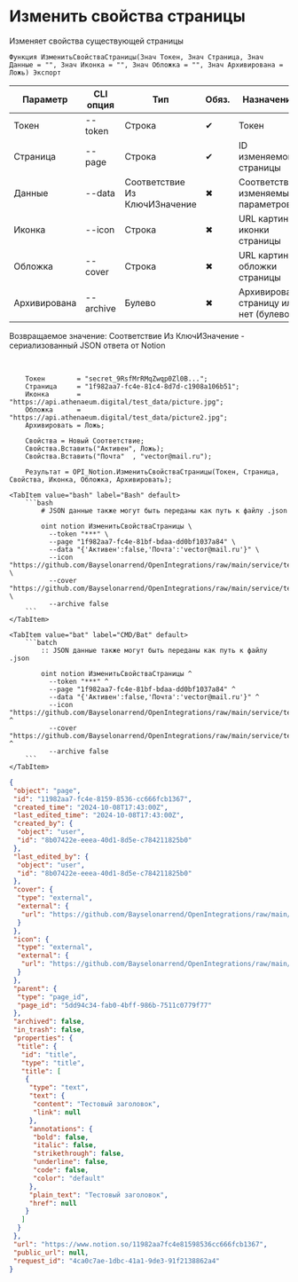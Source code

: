 ﻿---
sidebar_position: 4
description: Изменить свойства страницы и другие функции для работы с Notion в Открытом пакете интеграций - бесплатной open-source библиотеке интеграций для 1С:Предприятие 8, OneScript и CLI
keywords: [1C, 1С, 1С:Предприятие, 1С:Предприятие 8.3, API, Интеграция, Сервисы, Обмен, OneScript, CLI, Notion]
---


# Изменить свойства страницы
 Изменяет свойства существующей страницы



`Функция ИзменитьСвойстваСтраницы(Знач Токен, Знач Страница, Знач Данные = "", Знач Иконка = "", Знач Обложка = "", Знач Архивирована = Ложь) Экспорт`

  | Параметр | CLI опция | Тип | Обяз. | Назначение |
  |-|-|-|-|-|
  | Токен | --token | Строка | &#x2714; | Токен |
  | Страница | --page | Строка | &#x2714; | ID изменяемой страницы |
  | Данные | --data | Соответствие Из КлючИЗначение | &#x2716; | Соответствие изменяемых параметров |
  | Иконка | --icon | Строка | &#x2716; | URL картинки иконки страницы |
  | Обложка | --cover | Строка | &#x2716; | URL картинки обложки страницы |
  | Архивирована | --archive | Булево | &#x2716; | Архивировать страницу или нет (булево) |

  
  Возвращаемое значение:   Соответствие Из КлючИЗначение - сериализованный JSON ответа от Notion

<br/>




```bsl title="Пример использования для 1С:Предприятие/OneScript"
    Токен        = "secret_9RsfMrRMqZwqp0Zl0B...";
    Страница     = "1f982aa7-fc4e-81c4-8d7d-c1908a106b51";
    Иконка       = "https://api.athenaeum.digital/test_data/picture.jpg";
    Обложка      = "https://api.athenaeum.digital/test_data/picture2.jpg";
    Архивировать = Ложь;

    Свойства = Новый Соответствие;
    Свойства.Вставить("Активен", Ложь);
    Свойства.Вставить("Почта"  , "vector@mail.ru");

    Результат = OPI_Notion.ИзменитьСвойстваСтраницы(Токен, Страница, Свойства, Иконка, Обложка, Архивировать);
```
    

 <Tabs>
  
    <TabItem value="bash" label="Bash" default>
        ```bash
            # JSON данные также могут быть переданы как путь к файлу .json
            
            oint notion ИзменитьСвойстваСтраницы \
              --token "***" \
              --page "1f982aa7-fc4e-81bf-bdaa-dd0bf1037a84" \
              --data "{'Активен':false,'Почта':'vector@mail.ru'}" \
              --icon "https://github.com/Bayselonarrend/OpenIntegrations/raw/main/service/test_data/picture.jpg" \
              --cover "https://github.com/Bayselonarrend/OpenIntegrations/raw/main/service/test_data/picture2.jpg" \
              --archive false
        ```
    </TabItem>
  
    <TabItem value="bat" label="CMD/Bat" default>
        ```batch
            :: JSON данные также могут быть переданы как путь к файлу .json
            
            oint notion ИзменитьСвойстваСтраницы ^
              --token "***" ^
              --page "1f982aa7-fc4e-81bf-bdaa-dd0bf1037a84" ^
              --data "{'Активен':false,'Почта':'vector@mail.ru'}" ^
              --icon "https://github.com/Bayselonarrend/OpenIntegrations/raw/main/service/test_data/picture.jpg" ^
              --cover "https://github.com/Bayselonarrend/OpenIntegrations/raw/main/service/test_data/picture2.jpg" ^
              --archive false
        ```
    </TabItem>
</Tabs>


```json title="Результат"
{
 "object": "page",
 "id": "11982aa7-fc4e-8159-8536-cc666fcb1367",
 "created_time": "2024-10-08T17:43:00Z",
 "last_edited_time": "2024-10-08T17:43:00Z",
 "created_by": {
  "object": "user",
  "id": "8b07422e-eeea-40d1-8d5e-c784211825b0"
 },
 "last_edited_by": {
  "object": "user",
  "id": "8b07422e-eeea-40d1-8d5e-c784211825b0"
 },
 "cover": {
  "type": "external",
  "external": {
   "url": "https://github.com/Bayselonarrend/OpenIntegrations/raw/main/service/test_data/picture2.jpg"
  }
 },
 "icon": {
  "type": "external",
  "external": {
   "url": "https://github.com/Bayselonarrend/OpenIntegrations/raw/main/service/test_data/picture.jpg"
  }
 },
 "parent": {
  "type": "page_id",
  "page_id": "5dd94c34-fab0-4bff-986b-7511c0779f77"
 },
 "archived": false,
 "in_trash": false,
 "properties": {
  "title": {
   "id": "title",
   "type": "title",
   "title": [
    {
     "type": "text",
     "text": {
      "content": "Тестовый заголовок",
      "link": null
     },
     "annotations": {
      "bold": false,
      "italic": false,
      "strikethrough": false,
      "underline": false,
      "code": false,
      "color": "default"
     },
     "plain_text": "Тестовый заголовок",
     "href": null
    }
   ]
  }
 },
 "url": "https://www.notion.so/11982aa7fc4e81598536cc666fcb1367",
 "public_url": null,
 "request_id": "4ca0c7ae-1dbc-41a1-9de3-91f2138862a4"
}
```
